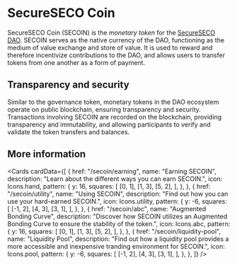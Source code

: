 
# SecureSECO Coin

SecureSECO Coin (SECOIN) is the _monetary token_ for the [SecureSECO DAO](/about/dao). SECOIN serves as the native currency of the DAO, functioning as the medium of value exchange and store of value. It is used to reward and therefore incentivize contributions to the DAO, and allows users to transfer tokens from one another as a form of payment.

## Transparency and security

Similar to the governance token, monetary tokens in the DAO ecosystem operate on public blockchain, ensuring transparency and security. Transactions involving SECOIN are recorded on the blockchain, providing transparency and immutability, and allowing participants to verify and validate the token transfers and balances.

## More information

<Cards
  cardData={[
    {
      href: "/secoin/earning",
      name: "Earning SECOIN",
      description: "Learn about the different ways you can earn SECOIN.",
      icon: Icons.hand,
      pattern: {
        y: 16,
        squares: [
          [0, 1],
          [1, 3],
          [5, 2],
        ],
      },
    },
    {
      href: "/secoin/utility",
      name: "Using SECOIN",
      description: "Find out how you can use your hard-earned SECOIN.",
      icon: Icons.utility,
      pattern: {
        y: -6,
        squares: [
          [-1, 2],
          [4, 3],
          [3, 1],
        ],
      },
    },
    {
      href: "/secoin/abc",
      name: "Augmented Bonding Curve",
      description:
        "Discover how SECOIN utilizes an Augmented Bonding Curve to ensure the stability of the token.",
      icon: Icons.abc,
      pattern: {
        y: 16,
        squares: [
          [0, 1],
          [1, 3],
          [5, 2],
        ],
      },
    },
    {
      href: "/secoin/liquidity-pool",
      name: "Liquidity Pool",
      description:
        "Find out how a liquidity pool provides a more accessible and inexpensive tranding environment for SECOIN.",
      icon: Icons.pool,
      pattern: {
        y: -6,
        squares: [
          [-1, 2],
          [4, 3],
          [3, 1],
        ],
      },
    },
  ]}
/>
